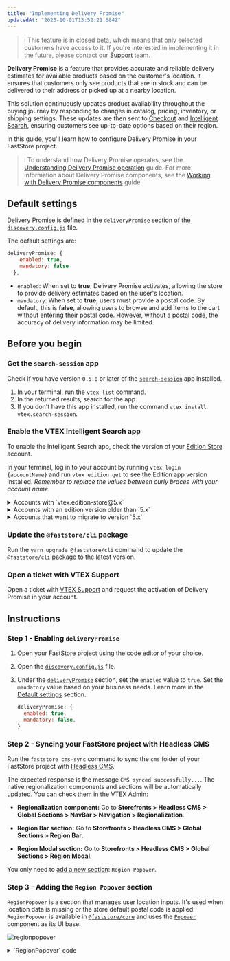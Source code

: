 ```yaml
---
title: "Implementing Delivery Promise"
updatedAt: "2025-10-01T13:52:21.684Z"
---
```


>ℹ This feature is in closed beta, which means that only selected customers have access to it. If you're interested in implementing it in the future, please contact our [Support](https://support.vtex.com/hc/en-us) team.

**Delivery Promise** is a feature that provides accurate and reliable delivery estimates for available products based on the customer's location. It ensures that customers only see products that are in stock and can be delivered to their address or picked up at a nearby location.

This solution continuously updates product availability throughout the buying journey by responding to changes in catalog, pricing, inventory, or shipping settings. These updates are then sent to [Checkout](https://developers.vtex.com/docs/guides/checkout-overview) and [Intelligent Search](https://help.vtex.com/tracks/vtex-intelligent-search), ensuring customers see up-to-date options based on their region.

In this guide, you'll learn how to configure Delivery Promise in your FastStore project.

>ℹ To understand how Delivery Promise operates, see the [Understanding Delivery Promise operation](https://developers.vtex.com/docs/guides/faststore/delivery-promise-overview) guide. For more information about Delivery Promise components, see the [Working with Delivery Promise components](https://developers.vtex.com/docs/guides/faststore/delivery-promise-components) guide.

## Default settings

Delivery Promise is defined in the `deliveryPromise` section of the [`discovery.config.js`](https://developers.vtex.com/docs/guides/faststore/project-structure-config-options) file.

The default settings are:

```js discovery.config.js
deliveryPromise: {
    enabled: true,
    mandatory: false
  },
```

* `enabled`: When set to **true**, Delivery Promise activates, allowing the store to provide delivery estimates based on the user's location.
* `mandatory`: When set to **true**, users must provide a postal code. By default, this is **false**, allowing users to browse and add items to the cart without entering their postal code. However, without a postal code, the accuracy of delivery information may be limited.

## Before you begin

<Steps>

### Get the `search-session` app

Check if you have version `0.5.0` or later of the [`search-session`](https://developers.vtex.com/docs/apps/vtex.search-session) app installed.

1. In your terminal, run the `vtex list` command.
2. In the returned results, search for the app.
3. If you don't have this app installed, run the command `vtex install vtex.search-session`.

### Enable the VTEX Intelligent Search app

To enable the Intelligent Search app, check the version of your [Edition Store](https://developers.vtex.com/docs/guides/vtex-io-documentation-edition-app) account.

In your terminal, log in to your account by running `vtex login {accountName}` and run `vtex edition get` to see the Edition app version installed. *Remember to replace the values between curly braces with your account name*.

<details>
<summary>Accounts with `vtex.edition-store@5.x`</summary>

If your account is using the `vtex.edition-store@5.x` major version, the VTEX Intelligent Search app is already included, and you need to integrate it via VTEX Admin.

To integrate VTEX Intelligent Search, access **Store Settings > Intelligent Search > Integrations** in the VTEX Admin, and click `START INTEGRATION`.

</details>

<details>
<summary>Accounts with an edition version older than `5.x`</summary>

1. In the VTEX IO CLI, log in to your VTEX account by running `vtex login {accountName}`. *Remember to replace the values between curly braces with your account name.*
2. If the VTEX Intelligent Search app isn't installed in your account, run the following command:

    ```bash
    vtex install vtex.search-resolver@1.x vtex.admin-search@1.x
    ```

After installing the app, integrate it by going to **Store Settings > Intelligent Search > Integrations** in the VTEX Admin, and clicking `START INTEGRATION`.

</details>

<details>
<summary>Accounts that want to migrate to version `5.x`</summary>

If you're using a different major version and want to migrate, please [open a ticket with VTEX Support](https://help.vtex.com/en/support) and request the installation of Edition app `vtex.edition-store@5.x`.

</details>

### Update the `@faststore/cli` package

Run the `yarn upgrade @faststore/cli` command to update the `@faststore/cli` package to the latest version.

  ### Open a ticket with VTEX Support

Open a ticket with [VTEX Support](https://help.vtex.com/en/support) and request the activation of Delivery Promise in your account.

</Steps>

## Instructions

### Step 1 - Enabling `deliveryPromise`

1. Open your FastStore project using the code editor of your choice.
2. Open the [`discovery.config.js`](https://developers.vtex.com/docs/guides/faststore/project-structure-config-options) file.
3. Under the [`deliveryPromise`](https://developers.vtex.com/docs/guides/faststore/project-structure-config-options#deliverypromise) section, set the `enabled` value to `true`. Set the `mandatory` value based on your business needs. Learn more in the [Default settings](#default-settings) section.

    ```js discovery.config.js
    deliveryPromise: {
      enabled: true,
      mandatory: false,
    }
    ```

### Step 2 - Syncing your FastStore project with Headless CMS

Run the `faststore cms-sync` command to sync the `cms` folder of your FastStore project with [Headless CMS](https://developers.vtex.com/docs/guides/faststore/headless-cms-overview).

The expected response is the message `CMS synced successfully...`. The native regionalization components and sections will be automatically updated. You can check them in the VTEX Admin:

- **Regionalization component:** Go to **Storefronts > Headless CMS > Global Sections > NavBar > Navigation > Regionalization**.

- **Region Bar section:** Go to **Storefronts > Headless CMS > Global Sections > Region Bar**.

- **Region Modal section:** Go to **Storefronts > Headless CMS > Global Sections > Region Modal**.

You only need to [add a new section](#step-3-adding-region-popover-section): `Region Popover`.

### Step 3 - Adding the `Region Popover` section

`RegionPopover` is a section that manages user location inputs. It's used when location data is missing or the store default postal code is applied. `RegionPopover` is available in [`@faststore/core`](https://developers.vtex.com/docs/guides/faststore/project-structure-overview#packagejson) and uses the [`Popover`](https://developers.vtex.com/docs/guides/faststore/molecules-popover) component as its UI base.

![regionpopover](https://vtexhelp.vtexassets.com/assets/docs/src/regionpopover___dedb0aad756657e71d4c8d40cb2ef5e7.png)

<details>
<summary>`RegionPopover` code</summary>
```tsx packages/core/src/components/region/RegionPopover/RegionPopover.tsx
import type { PopoverProps as UIPopoverProps } from '@faststore/ui'
import {
  Icon as UIIcon,
  InputField as UIInputField,
  Link as UILink,
  Popover as UIPopover,
  useUI,
} from '@faststore/ui'
import { useRef, useState } from 'react'

import useRegion from '../RegionModal/useRegion'

import { sessionStore, useSession } from 'src/sdk/session'
import { textToTitleCase } from 'src/utils/utilities'
import styles from './section.module.scss'

interface RegionPopoverProps {
  title?: UIPopoverProps['title']
  closeButtonAriaLabel?: UIPopoverProps['closeButtonAriaLabel']
  inputField?: {
    label?: string
    errorMessage?: string
    noProductsAvailableErrorMessage?: string
    buttonActionText?: string
  }
  idkPostalCodeLink?: {
    text?: string
    to?: string
    icon?: {
      icon?: string
      alt?: string
    }
  }
  textBeforeLocation?: string
  textAfterLocation?: string
  description?: string
  triggerRef?: UIPopoverProps['triggerRef']
  onDismiss: UIPopoverProps['onDismiss']
  offsetTop?: UIPopoverProps['offsetTop']
  offsetLeft?: UIPopoverProps['offsetLeft']
  placement?: UIPopoverProps['placement']
}

function RegionPopover({
  title = 'Set your location',
  closeButtonAriaLabel,
  inputField: {
    label: inputFieldLabel,
    errorMessage: inputFieldErrorMessage,
    noProductsAvailableErrorMessage: inputFieldNoProductsAvailableErrorMessage,
    buttonActionText: inputButtonActionText,
  },
  idkPostalCodeLink: {
    text: idkPostalCodeLinkText,
    to: idkPostalCodeLinkTo,
    icon: { icon: idkPostalCodeLinkIcon, alt: idkPostalCodeLinkIconAlt },
  },
  textBeforeLocation = 'Your current location is:',
  textAfterLocation = 'Use the field below to change it.',
  description = 'Offers and availability vary by location.',
  triggerRef,
  offsetTop = 6,
  offsetLeft,
  placement = 'bottom-start',
}: RegionPopoverProps) {
  const inputRef = useRef<HTMLInputElement>(null)
  const { isValidating, ...session } = useSession()
  const { popover: displayPopover, closePopover } = useUI()
  const { city, postalCode } = sessionStore.read()
  const location = city ? `${textToTitleCase(city)}, ${postalCode}` : postalCode

  const [input, setInput] = useState<string>('')

  const { loading, setRegion, regionError, setRegionError } = useRegion()

  const handleSubmit = async () => {
    if (isValidating) {
      return
    }

    await setRegion({
      session,
      onSuccess: () => {
        setInput('')
        closePopover()
      },
      postalCode: input,
      errorMessage: inputFieldErrorMessage,
      noProductsAvailableErrorMessage:
        inputFieldNoProductsAvailableErrorMessage,
    })
  }

  const idkPostalCodeLinkProps = {
    href: idkPostalCodeLinkTo,
    children: (
      <>
        {idkPostalCodeLinkText}
        {!!idkPostalCodeLinkIcon && (
          <UIIcon
            name={idkPostalCodeLinkIcon}
            aria-label={idkPostalCodeLinkIconAlt}
            width={20}
            height={20}
          />
        )}
      </>
    ),
  }

  const RegionPopoverContent = (
    <>
      <span data-fs-region-popover-description>
        {postalCode ? (
          <>
            {textBeforeLocation} <span>{location}</span>. {textAfterLocation}
          </>
        ) : (
          <>{description}</>
        )}
      </span>
      <UIInputField
        data-fs-region-popover-input
        id="region-popover-input-postal-code"
        inputRef={inputRef}
        label={inputFieldLabel}
        actionable
        value={input}
        onInput={(e) => {
          regionError !== '' && setRegionError('')
          setInput(e.currentTarget.value)
        }}
        onSubmit={handleSubmit}
        onClear={() => {
          setInput('')
          setRegionError('')
        }}
        buttonActionText={loading ? '...' : inputButtonActionText}
        error={regionError}
      />
      {idkPostalCodeLinkTo && (
        <UILink data-fs-region-popover-link {...idkPostalCodeLinkProps} />
      )}
    </>
  )

  return (
    <>
      {displayPopover.isOpen && (
        <div className={`${styles.section} section-region-popover`}>
          <UIPopover
            data-fs-region-popover
            title={title}
            isOpen={displayPopover.isOpen}
            content={RegionPopoverContent}
            placement={placement}
            dismissible
            triggerRef={triggerRef}
            offsetTop={offsetTop}
            offsetLeft={offsetLeft}
            closeButtonAriaLabel={closeButtonAriaLabel}
            onEntered={() => {
              if (!postalCode && inputRef.current) {
                inputRef.current.focus()
              }
            }}
          />
        </div>
      )}
    </>
  )
}

export default RegionPopover
```
</details>

Follow the steps below to add the `RegionPopover` section to Headless CMS.

1. In the VTEX Admin, go to **Storefront > Headless CMS > Global Sections**.
2. In the Sections tab, click `+` to open a modal with a list of section options.
3. Search for the **Region Popover** section and click it to add it.
4. Set the `Title` and `Close popover aria-label` fields with your values.
5. Click `Save` to save your changes.
6. Click `Publish` to open a dropdown list with the options `Add to Release` (to schedule the update) and `Publish now` (to publish immediately).

Learn more in [Adding sections to Headless CMS](https://developers.vtex.com/docs/guides/faststore/headless-cms-3-adding-content-types-and-sections#step-3-adding-sections-to-the-headless-cms)

### Step 4 - (Optional) Defining a default postal code

The default postal code is a fallback mechanism when users don't provide a location, aren't logged in, or have no saved address.

To set a default postal code for your store, follow the steps below:

1. Open your FastStore project using the code editor of your choice.
2. Open the [`discovery.config.js`](https://developers.vtex.com/docs/guides/faststore/project-structure-config-options) file.
3. In the [`session`](https://developers.vtex.com/docs/guides/faststore/project-structure-config-options#session) object, set your default `postalCode`. See the example below:

     ```js discovery.config.js mark=12
      session: {
        currency: {
          code: "USD",
          symbol: "$",
        },
        locale: "en-US",
        channel: '{"salesChannel":"1","regionId":""}',
        country: "USA",
        deliveryMode: null,
        addressType: null,
        city: null,
        postalCode: 10021,
        geoCoordinates: null,
        person: null,
      },
      ```
## Managing Delivery Promise filters and labels

Delivery Promise [filters](https://developers.vtex.com/docs/guides/faststore/delivery-promise-components) help shoppers narrow products by delivery/pickup availability for their location, while [badges](https://developers.vtex.com/docs/guides/faststore/delivery-promise-components) visually indicate shipping/pickup availability for the shopper's location when Delivery Promise data exists.

By default, filters and badges are active once Delivery Promise is enabled and implemented in the store. However, you can deactivate them (Global Filter by Pickup Point, [Delivery Option](https://newhelp.vtex.com/docs/tutorials/delivery-options-beta), and Badges) and edit their labels in the Headless CMS. To do this, follow these steps.

>ℹ️ For more details on filters and badges, see the [Working with Delivery Promise components](https://developers.vtex.com/docs/guides/faststore/delivery-promise-components) guide.

1. Access the VTEX Admin and go to **Storefront > Headless CMS**.
2. Click the **Global Sections** Content Type.
3. Click the **Settings** tab.
4. Go to the **Delivery Promise** section and change the labels and settings to suit your scenario.

![dp-managing-filter-and-badges-labels](https://vtexhelp.vtexassets.com/assets/docs/src/dp-managing-filter-labels___8ced78ce723693085b3d8baa857ff5a6.gif)

## Enabling the Availability (In-stock) filter

By default, the [Availability](https://developers.vtex.com/docs/guides/faststore/delivery-promise-overview#plp-or-search-page-filters) filter is disabled in the Headless CMS. To enable this feature, follow these steps:

### Setting up `hideUnavailableItems`

1. Open your FastStore project in the code editor of your choice.
2. Open the `discovery.config.js` file.
3. In the `hideUnavailableItems` property, change the value to `false`.

    ```discovery.config.js mark=6
    ...
    api: {
        storeId: "newstore",
        workspace: "master",
        environment: "vtexcommercestable",
        hideUnavailableItems: false,
        incrementAddress: false,
    },
    ...
    ```

4. Create a new branch and open a pull request to deploy the change made in the `discovery.config.js` file to production.

### Enabling the filter in the Headless CMS

After changing the `hideUnavailableItems` value to `false`, you can enable this filter in the Headless CMS.

1. Access VTEX Admin and go to **Storefront > Headless CMS**.
2. Click the **Global Sections** Content Type.
3. Click the **Settings** tab.
4. Go to the **Delivery Promise** section and check the field **Should display In Stock filter?**

![dp-availability-in-stock-filter](https://vtexhelp.vtexassets.com/assets/docs/src/dp-availability-filter___2fd389aefe66a4014d8bf9828ade58b1.png)

